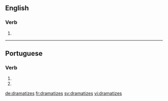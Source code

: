==English==

===Verb===
{{head|en}}

# {{en-third-person singular of|dramatize}}

----

==Portuguese==

===Verb===
{{head|pt|verb form}}

# {{conjugation of|dramatizar||2|s|present|subjunctive|lang=pt}}
# {{conjugation of|dramatizar||2|s|negative|imperative|lang=pt}}

[[de:dramatizes]]
[[fr:dramatizes]]
[[sv:dramatizes]]
[[vi:dramatizes]]